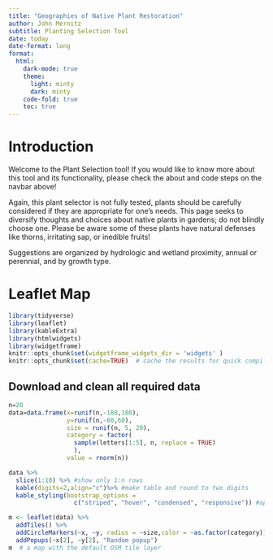 ```yaml
---
title: "Geographies of Native Plant Restoration"
author: John Mernitz
subtitle: Planting Selection Tool
date: today
date-format: long
format:
  html:
    dark-mode: true
    theme: 
      light: minty
      dark: minty
    code-fold: true
    toc: true
---
```


# Introduction

Welcome to the Plant Selection tool! If you would like to know more about this tool and its functionality, please check the about and code steps on the navbar above!

Again, this plant selector is not fully tested, plants should be carefully considered if they are appropriate for one's needs. This page seeks to diversify thoughts and choices about native plants in gardens; do not blindly choose one. Please be aware some of these plants have natural defenses like thorns, irritating sap, or inedible fruits!

Suggestions are organized by hydrologic and wetland proximity, annual or perennial, and by growth type.

# Leaflet Map

```r
library(tidyverse)
library(leaflet)
library(kableExtra)
library(htmlwidgets)
library(widgetframe)
knitr::opts_chunk$set(widgetframe_widgets_dir = 'widgets' ) 
knitr::opts_chunk$set(cache=TRUE)  # cache the results for quick compiling
```

## Download and clean all required data

```r
n=20
data=data.frame(x=runif(n,-180,180),
                y=runif(n,-60,60),
                size = runif(n, 5, 20),
                category = factor(
                  sample(letters[1:5], n, replace = TRUE)
                  ),
                value = rnorm(n))
```

```r
data %>% 
  slice(1:10) %>% #show only 1:n rows
  kable(digits=2,align="c")%>% #make table and round to two digits
  kable_styling(bootstrap_options = 
                  c("striped", "hover", "condensed", "responsive")) #apply other formatting
```

```r
m <- leaflet(data) %>% 
  addTiles() %>% 
  addCircleMarkers(~x, ~y, radius = ~size,color = ~as.factor(category)) %>% 
  addPopups(~x[2], ~y[2], "Random popup")
m  # a map with the default OSM tile layer
```

